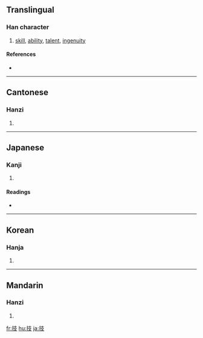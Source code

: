 ==Translingual==

===Han character===
{{Han char|rn=64|rad=手|as=04|sn=7|four=5404<sub>7</sub>|canj=手十水 (QJE)|ids=⿰[[扌]][[支]]}}

# [[skill]], [[ability]], [[talent]], [[ingenuity]]

====References====
* {{Han ref|kx=0420.020|dkj=11855|dj=0767.030|hdz=31834.040|uh=6280|ud=25216|bh=A7DE|bd=42974}}

----

==Cantonese==

===Hanzi===
{{yue-hanzi|jyut=|y=gei6}}

# {{defn|Cantonese}}

----

==Japanese==

===Kanji===
{{ja-kanji|grade=5|rs=手04}}

# {{defn|Japanese}}

====Readings====
* {{ja-readings|on=[[ぎ]] (gi)|kun=[[わざ]] (waza)}}

----

==Korean==

===Hanja===
{{ko-hanja|hangeul=기|eumhun=|rv=gi|mr=ki|y=ki}}

# {{defn|Korean}}

----

==Mandarin==

===Hanzi===
{{cmn-hanzi|pin=[[jì]] ([[ji4]]), [[pàn]] ([[pan4]])|wg=chi<sup>4</sup>, p'an<sup>4</sup>}}

# {{defn|Mandarin}}

[[fr:技]]
[[hu:技]]
[[ja:技]]